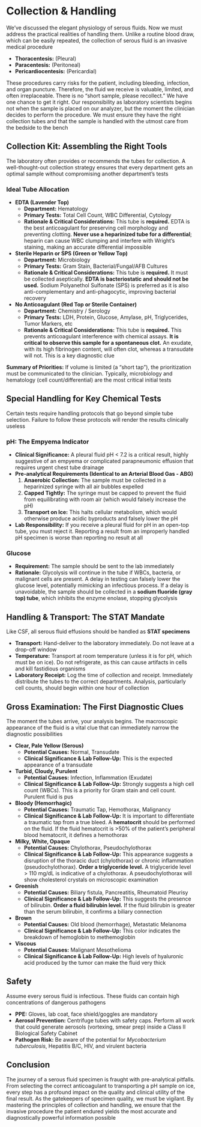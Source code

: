 # Collection & Handling {-}

We've discussed the elegant physiology of serous fluids. Now we must address the practical realities of handling them. Unlike a routine blood draw, which can be easily repeated, the collection of serous fluid is an invasive medical procedure

*   **Thoracentesis:** (Pleural)
*   **Paracentesis:** (Peritoneal)
*   **Pericardiocentesis:** (Pericardial)

These procedures carry risks for the patient, including bleeding, infection, and organ puncture. Therefore, the fluid we receive is valuable, limited, and often irreplaceable. There is no "short sample, please recollect." We have one chance to get it right. Our responsibility as laboratory scientists begins not when the sample is placed on our analyzer, but the moment the clinician decides to perform the procedure. We must ensure they have the right collection tubes and that the sample is handled with the utmost care from the bedside to the bench

## **Collection Kit: Assembling the Right Tools** {-}

The laboratory often provides or recommends the tubes for collection. A well-thought-out collection strategy ensures that every department gets an optimal sample without compromising another department's tests

### **Ideal Tube Allocation** {-}

*   **EDTA (Lavender Top)**
    *   **Department:** Hematology
    *   **Primary Tests:** Total Cell Count, WBC Differential, Cytology
    *   **Rationale & Critical Considerations:** This tube is **required.** EDTA is the best anticoagulant for preserving cell morphology and preventing clotting. **Never use a heparinized tube for a differential**; heparin can cause WBC clumping and interfere with Wright's staining, making an accurate differential impossible

*   **Sterile Heparin or SPS (Green or Yellow Top)**
    *   **Department:** Microbiology
    *   **Primary Tests:** Gram Stain, Bacterial/Fungal/AFB Cultures
    *   **Rationale & Critical Considerations:** This tube is **required.** It must be collected aseptically. **EDTA is bacteriostatic and should not be used.** Sodium Polyanethol Sulfonate (SPS) is preferred as it is also anti-complementary and anti-phagocytic, improving bacterial recovery

*   **No Anticoagulant (Red Top or Sterile Container)**
    *   **Department:** Chemistry / Serology
    *   **Primary Tests:** LDH, Protein, Glucose, Amylase, pH, Triglycerides, Tumor Markers, etc
    *   **Rationale & Critical Considerations:** This tube is **required.** This prevents anticoagulant interference with chemical assays. **It is critical to observe this sample for a spontaneous clot.** An exudate, with its high fibrinogen content, will often clot, whereas a transudate will not. This is a key diagnostic clue

**Summary of Priorities:** If volume is limited (a "short tap"), the prioritization must be communicated to the clinician. Typically, microbiology and hematology (cell count/differential) are the most critical initial tests

## **Special Handling for Key Chemical Tests** {-}

Certain tests require handling protocols that go beyond simple tube selection. Failure to follow these protocols will render the results clinically useless

### **pH: The Empyema Indicator** {-}

*   **Clinical Significance:** A pleural fluid pH < 7.2 is a critical result, highly suggestive of an empyema or complicated parapneumonic effusion that requires urgent chest tube drainage
*   **Pre-analytical Requirements (Identical to an Arterial Blood Gas - ABG)**
    1.  **Anaerobic Collection:** The sample must be collected in a heparinized syringe with all air bubbles expelled
    2.  **Capped Tightly:** The syringe must be capped to prevent the fluid from equilibrating with room air (which would falsely increase the pH)
    3.  **Transport on Ice:** This halts cellular metabolism, which would otherwise produce acidic byproducts and falsely lower the pH
*   **Lab Responsibility:** If you receive a pleural fluid for pH in an open-top tube, you must reject it. Reporting a result from an improperly handled pH specimen is worse than reporting no result at all

### **Glucose** {-}

*   **Requirement:** The sample should be sent to the lab immediately
*   **Rationale:** Glycolysis will continue in the tube if WBCs, bacteria, or malignant cells are present. A delay in testing can falsely lower the glucose level, potentially mimicking an infectious process. If a delay is unavoidable, the sample should be collected in a **sodium fluoride (gray top) tube**, which inhibits the enzyme enolase, stopping glycolysis

## **Handling & Transport: The STAT Mandate** {-}

Like CSF, all serous fluid effusions should be handled as **STAT specimens**

*   **Transport:** Hand-deliver to the laboratory immediately. Do not leave at a drop-off window
*   **Temperature:** Transport at room temperature (unless it is for pH, which must be on ice). Do not refrigerate, as this can cause artifacts in cells and kill fastidious organisms
*   **Laboratory Receipt:** Log the time of collection and receipt. Immediately distribute the tubes to the correct departments. Analysis, particularly cell counts, should begin within one hour of collection

## **Gross Examination: The First Diagnostic Clues** {-}

The moment the tubes arrive, your analysis begins. The macroscopic appearance of the fluid is a vital clue that can immediately narrow the diagnostic possibilities

*   **Clear, Pale Yellow (Serous)**
    *   **Potential Causes:** Normal, Transudate
    *   **Clinical Significance & Lab Follow-Up:** This is the expected appearance of a transudate

*   **Turbid, Cloudy, Purulent**
    *   **Potential Causes:** Infection, Inflammation (Exudate)
    *   **Clinical Significance & Lab Follow-Up:** Strongly suggests a high cell count (WBCs). This is a priority for Gram stain and cell count. Purulent fluid is pus

*   **Bloody (Hemorrhagic)**
    *   **Potential Causes:** Traumatic Tap, Hemothorax, Malignancy
    *   **Clinical Significance & Lab Follow-Up:** It is important to differentiate a traumatic tap from a true bleed. A **hematocrit** should be performed on the fluid. If the fluid hematocrit is >50% of the patient's peripheral blood hematocrit, it defines a hemothorax

*   **Milky, White, Opaque**
    *   **Potential Causes:** Chylothorax, Pseudochylothorax
    *   **Clinical Significance & Lab Follow-Up:** This appearance suggests a disruption of the thoracic duct (chylothorax) or chronic inflammation (pseudochylothorax). **Order a triglyceride level.** A triglyceride level > 110 mg/dL is indicative of a chylothorax. A pseudochylothorax will show cholesterol crystals on microscopic examination

*   **Greenish**
    *   **Potential Causes:** Biliary fistula, Pancreatitis, Rheumatoid Pleurisy
    *   **Clinical Significance & Lab Follow-Up:** This suggests the presence of bilirubin. **Order a fluid bilirubin level.** If the fluid bilirubin is greater than the serum bilirubin, it confirms a biliary connection

*   **Brown**
    *   **Potential Causes:** Old blood (hemorrhage), Metastatic Melanoma
    *   **Clinical Significance & Lab Follow-Up:** This color indicates the breakdown of hemoglobin to methemoglobin

*   **Viscous**
    *   **Potential Causes:** Malignant Mesothelioma
    *   **Clinical Significance & Lab Follow-Up:** High levels of hyaluronic acid produced by the tumor can make the fluid very thick


## **Safety** {-}

Assume every serous fluid is infectious. These fluids can contain high concentrations of dangerous pathogens

*   **PPE:** Gloves, lab coat, face shield/goggles are mandatory
*   **Aerosol Prevention:** Centrifuge tubes with safety caps. Perform all work that could generate aerosols (vortexing, smear prep) inside a Class II Biological Safety Cabinet
*   **Pathogen Risk:** Be aware of the potential for *Mycobacterium tuberculosis*, Hepatitis B/C, HIV, and virulent bacteria

## **Conclusion** {-}

The journey of a serous fluid specimen is fraught with pre-analytical pitfalls. From selecting the correct anticoagulant to transporting a pH sample on ice, every step has a profound impact on the quality and clinical utility of the final result. As the gatekeepers of specimen quality, we must be vigilant. By mastering the principles of collection and handling, we ensure that the invasive procedure the patient endured yields the most accurate and diagnostically powerful information possible
